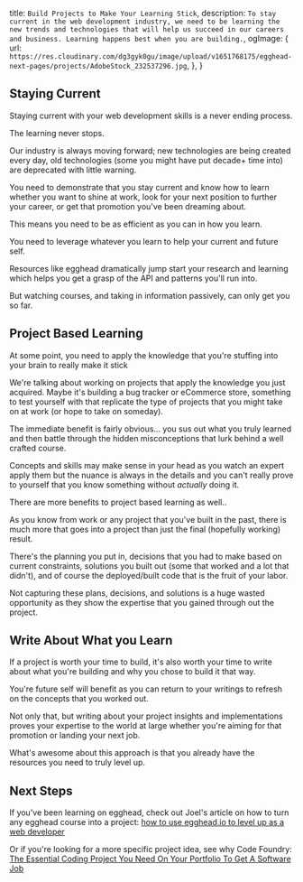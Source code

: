   title: `Build Projects to Make Your Learning Stick`,
  description: `To stay current in the web development industry, we need to be learning the new trends and technologies that will help us succeed in our careers and business. Learning happens best when you are building.`,
  ogImage: {
    url: `https://res.cloudinary.com/dg3gyk0gu/image/upload/v1651768175/egghead-next-pages/projects/AdobeStock_232537296.jpg`,
  },
}



<ProseSection>

## Staying Current

Staying current with your web development skills is a never ending process.

The learning never stops.

Our industry is always moving forward; new technologies are being created every day, old technologies (some you might have put decade+ time into) are deprecated with little warning.

You need to demonstrate that you stay current and know how to learn whether you want to shine at work, look for your next position to further your career, or get that promotion you've been dreaming about.

This means you need to be as efficient as you can in how you learn.

You need to leverage whatever you learn to help your current and future self.

Resources like egghead dramatically jump start your research and learning which helps you get a grasp of the API and patterns you'll run into.

But watching courses, and taking in information passively, can only get you so far.

## Project Based Learning

At some point, you need to apply the knowledge that you're stuffing into your brain to really make it stick

We're talking about working on projects that apply the knowledge you just acquired. Maybe it's building a bug tracker or eCommerce store, something to test yourself with that replicate the type of projects that you might take on at work (or hope to take on someday).

The immediate benefit is fairly obvious... you sus out what you truly learned and then battle through the hidden misconceptions that lurk behind a well crafted course.

Concepts and skills may make sense in your head as you watch an expert apply them but the nuance is always in the details and you can't really prove to yourself that you know something without _actually_ doing it.

There are more benefits to project based learning as well..

As you know from work or any project that you've built in the past, there is much more that goes into a project than just the final (hopefully working) result.

There's the planning you put in, decisions that you had to make based on current constraints, solutions you built out (some that worked and a lot that didn't), and of course the deployed/built code that is the fruit of your labor.

Not capturing these plans, decisions, and solutions is a huge wasted opportunity as they show the expertise that you gained through out the project.

## Write About What you Learn

If a project is worth your time to build, it's also worth your time to write about what you're building and why you chose to build it that way.

You're future self will benefit as you can return to your writings to refresh on the concepts that you worked out.

Not only that, but writing about your project insights and implementations proves your expertise to the world at large whether you're aiming for that promotion or landing your next job.

What's awesome about this approach is that you already have the resources you need to truly level up.

## Next Steps

If you've been learning on egghead, check out Joel's article on how to turn any egghead course into a project: [how to use egghead.io to level up as a web developer](https://joelhooks.com/using-egghead)

Or if you're looking for a more specific project idea, see why Code Foundry: [The Essential Coding Project You Need On Your Portfolio To Get A Software Job](https://www.youtube.com/watch?v=LsMqKelvZjs&t=1s)

</ProseSection>

